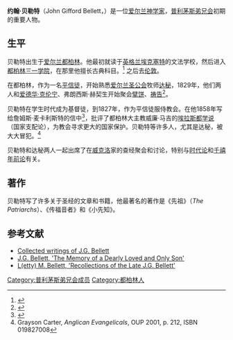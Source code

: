 '''约翰·贝勒特'''（John Gifford Bellett，{{bd|1795年|7月19日|1864年|10月10日}}）是一位[[爱尔兰|爱尔兰]][[神学家|神学家]]，[[普利茅斯弟兄会|普利茅斯弟兄会]]初期的重要人物。

==生平==
贝勒特出生于[[爱尔兰|爱尔兰]][[都柏林|都柏林]]。他最初就读于[[英格兰|英格兰]][[埃克塞特|埃克塞特]]的文法学校，然后进入[[三一學院_(都柏林)|都柏林三一学院]]，在那里他擅长古典科目。<ref>{{Cite web |url=http://www.victorianweb.org/religion/plymouth.html |title=存档副本 |access-date=2011-04-28 |archive-date=2021-04-26 |archive-url=https://web.archive.org/web/20210426035016/https://victorianweb.org/religion/plymouth.html |dead-url=no }}</ref> 之后去[[伦敦|伦敦]]。

在都柏林，作为一名[[平信徒|平信徒]]，开始熟悉[[爱尔兰圣公会|爱尔兰圣公会]]牧师[[达秘|达秘]]，1829年，他们两人和[[爱德华·克伦宁|爱德华·克伦宁]]、弗朗西斯·赫契生开始聚会[[圣餐|擘饼]]、[[祷告|祷告]]<ref>{{Cite web |url=http://www.stempublishing.com/authors/Biographies/jgbellett.html |title=存档副本 |access-date=2011-04-28 |archive-date=2021-01-26 |archive-url=https://web.archive.org/web/20210126131126/https://www.stempublishing.com/authors/Biographies/jgbellett.html |dead-url=no }}</ref>。

贝勒特在学生时代成为基督徒，到1827年，作为平信徒服侍教会。在他1858年写给詹姆斯·麦卡利斯特的信中<ref>{{Cite web |url=http://www.pembrokebiblechapel.com/pdf/EarlyDaysoftheBrethrenMovement.pdf |title=Early Days of the Brethren Movement |access-date=2011-04-28 |archive-date=2021-01-19 |archive-url=https://web.archive.org/web/20210119215723/https://pembrokebiblechapel.com/pdf/EarlyDaysoftheBrethrenMovement.pdf |dead-url=no }}</ref>，批评了都柏林大主教威廉·马吉的[[托马斯·埃拉斯图斯|埃拉斯都学说]]（国家支配论），为教会寻求更大的国家保护。贝勒特等许多人，尤其是达秘，被大大冒犯。<ref>Grayson Carter, ''Anglican Evangelicals'', OUP 2001, p. 212, ISBN 019827008</ref> 

贝勒特和达秘两人一起出席了在[[威克洛|威克洛]]{{le|迪道霞子爵夫人|Viscount Powerscourt}}家的查经聚会和讨论，特别与[[时代论|时代论]]和[[千禧年前论|千禧年前论]]有关。

==著作==
贝勒特写了许多关于圣经的文章和书籍，他最著名的著作是《先祖》（''The Patriarchs''）、《传福音者》和《小先知》。

==参考文献==
{{reflist}}
* [http://www.stempublishing.com/authors/bellett/ Collected writings of J.G. Bellett] {{Wayback|url=http://www.stempublishing.com/authors/bellett/ |date=20210505012043 }}
* [http://www.stempublishing.com/authors/bellett/ONLYSON.html J.G. Bellett, 'The Memory of a Dearly Loved and Only Son'] {{Wayback|url=http://www.stempublishing.com/authors/bellett/ONLYSON.html |date=20190712043148 }}
* [http://www.stempublishing.com/authors/bellett/reclctns.html L(etty) M. Bellett, 'Recollections of the Late J.G. Bellett'] {{Wayback|url=http://www.stempublishing.com/authors/bellett/reclctns.html |date=20210125035939 }}
{{DEFAULTSORT:Bellett, John Gifford}}
[[Category:普利茅斯弟兄会成员|Category:普利茅斯弟兄会成员]]
[[Category:都柏林人|Category:都柏林人]]